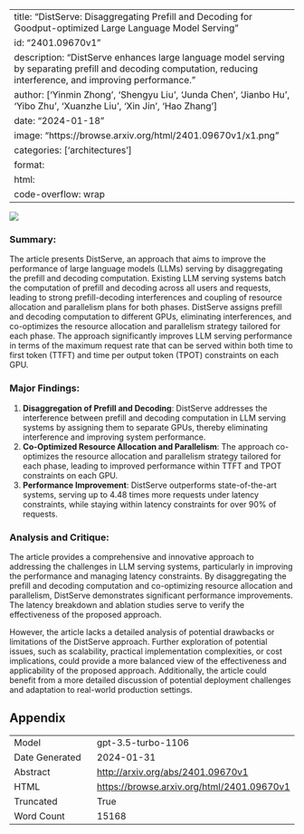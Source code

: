 
---
title: "DistServe: Disaggregating Prefill and Decoding for Goodput-optimized Large Language Model Serving"
id: "2401.09670v1"
description: "DistServe enhances large language model serving by separating prefill and decoding computation, reducing interference, and improving performance."
author: ['Yinmin Zhong', 'Shengyu Liu', 'Junda Chen', 'Jianbo Hu', 'Yibo Zhu', 'Xuanzhe Liu', 'Xin Jin', 'Hao Zhang']
date: "2024-01-18"
image: "https://browse.arxiv.org/html/2401.09670v1/x1.png"
categories: ['architectures']
format:
  html:
    code-overflow: wrap
---

![](https://browse.arxiv.org/html/2401.09670v1/x1.png)

### Summary:

The article presents DistServe, an approach that aims to improve the performance of large language models (LLMs) serving by disaggregating the prefill and decoding computation. Existing LLM serving systems batch the computation of prefill and decoding across all users and requests, leading to strong prefill-decoding interferences and coupling of resource allocation and parallelism plans for both phases. DistServe assigns prefill and decoding computation to different GPUs, eliminating interferences, and co-optimizes the resource allocation and parallelism strategy tailored for each phase. The approach significantly improves LLM serving performance in terms of the maximum request rate that can be served within both time to first token (TTFT) and time per output token (TPOT) constraints on each GPU.

### Major Findings:
1. **Disaggregation of Prefill and Decoding**: DistServe addresses the interference between prefill and decoding computation in LLM serving systems by assigning them to separate GPUs, thereby eliminating interference and improving system performance.
2. **Co-Optimized Resource Allocation and Parallelism**: The approach co-optimizes the resource allocation and parallelism strategy tailored for each phase, leading to improved performance within TTFT and TPOT constraints on each GPU.
3. **Performance Improvement**: DistServe outperforms state-of-the-art systems, serving up to 4.48 times more requests under latency constraints, while staying within latency constraints for over 90% of requests.

### Analysis and Critique:
The article provides a comprehensive and innovative approach to addressing the challenges in LLM serving systems, particularly in improving the performance and managing latency constraints. By disaggregating the prefill and decoding computation and co-optimizing resource allocation and parallelism, DistServe demonstrates significant performance improvements. The latency breakdown and ablation studies serve to verify the effectiveness of the proposed approach.

However, the article lacks a detailed analysis of potential drawbacks or limitations of the DistServe approach. Further exploration of potential issues, such as scalability, practical implementation complexities, or cost implications, could provide a more balanced view of the effectiveness and applicability of the proposed approach. Additionally, the article could benefit from a more detailed discussion of potential deployment challenges and adaptation to real-world production settings.

## Appendix

|          |          |
|----------|----------|
| Model     | gpt-3.5-turbo-1106       |
| Date Generated     | 2024-01-31       |
| Abstract | [http://arxiv.org/abs/2401.09670v1](http://arxiv.org/abs/2401.09670v1)        |
| HTML     | [https://browse.arxiv.org/html/2401.09670v1](https://browse.arxiv.org/html/2401.09670v1)       |
| Truncated       | True       |
| Word Count       | 15168       |